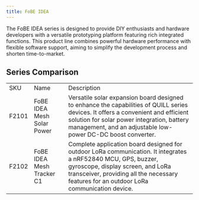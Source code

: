 ```yaml
---
title: FoBE IDEA
---
```



The FoBE IDEA series is designed to provide DIY enthusiasts and hardware developers with a versatile prototyping platform featuring rich integrated functions. This product line combines powerful hardware performance with flexible software support, aiming to simplify the development process and shorten time-to-market.

## Series Comparison
<table style={{ width: '100%'}}>
    <tbody>
        <tr>
            <td>SKU</td>
            <td>Name</td>
            <td>Description</td>
        </tr>
        <tr>
            <td>F2101</td>
            <td style={{ fontWeight: 'bold', width: '40%' }} ><Link to="/product/f2101">FoBE IDEA Mesh Solar Power</Link></td>
            <td>Versatile solar expansion board designed to enhance the capabilities of QUILL series devices. It offers a convenient and efficient solution for solar power integration, battery management, and an adjustable low-power DC-DC boost converter.</td>
        </tr>
        <tr>
            <td>F2102</td>
            <td style={{ fontWeight: 'bold', width: '40%' }} ><Link to="/product/f2102">FoBE IDEA Mesh Tracker C1</Link></td>
            <td>Complete application board designed for outdoor LoRa communication. It integrates a nRF52840 MCU, GPS, buzzer, gyroscope, display screen, and LoRa transceiver, providing all the necessary features for an outdoor LoRa communication device.</td>
        </tr>
    </tbody>
</table>

